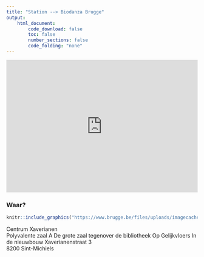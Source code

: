 ```yaml
---
title: "Station --> Biodanza Brugge"
output:
    html_document:
        code_download: false
        toc: false
        number_sections: false
        code_folding: "none"
---
```


<div style="position: relative;width: 100%;height: 0;padding-bottom: 69.25%;">
<iframe src="https://www.google.com/maps/d/u/1/embed?mid=15ZIY0on2-RIhzci8kTkK-rimoo9M9Vce&ehbc=2E312F" frameborder="0" scrolling="no" marginheight="0" marginwidth="0" style=" position:absolute;top: 0;left: 0;width: 100%;height: 100%;">
</iframe>
</div>



### Waar? {-}

```r
knitr::include_graphics("https://www.brugge.be/files/uploads/imagecache/Origineel/images/news/xaverianen_ingang.jpg")
```

Centrum Xaverianen  
Polyvalente zaal A 
De grote zaal tegenover de bibliotheek 
Op Gelijkvloers 
In de nieuwbouw 
Xaverianenstraat 3   
8200 Sint-Michiels 
